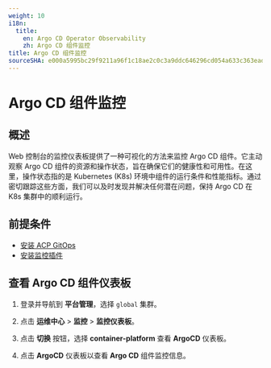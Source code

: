 ```yaml
---
weight: 10
i18n:
  title:
    en: Argo CD Operator Observability
    zh: Argo CD 组件监控
title: Argo CD 组件监控
sourceSHA: e000a5995bc29f9211a96f1c18ae2c0c3a9ddc646296cd054a633c363eadc7e3
---
```


# Argo CD 组件监控

## 概述

Web 控制台的监控仪表板提供了一种可视化的方法来监控 Argo CD 组件。它主动观察 Argo CD 组件的资源和操作状态，旨在确保它们的健康性和可用性。在这里，操作状态指的是 Kubernetes (K8s) 环境中组件的运行条件和性能指标。通过密切跟踪这些方面，我们可以及时发现并解决任何潜在问题，保持 Argo CD 在 K8s 集群中的顺利运行。

## 前提条件

- [安装 ACP GitOps](/gitops/install_gitops/install_gitops_plugin.mdx)
- [安装监控插件](/observability/monitor/install_monitor.mdx)

## 查看 Argo CD 组件仪表板

1. 登录并导航到 **平台管理**，选择 `global` 集群。

2. 点击 **运维中心** > **监控** > **监控仪表板**。

3. 点击 **切换** 按钮，选择 **container-platform** 查看 **ArgoCD** 仪表板。

4. 点击 **ArgoCD** 仪表板以查看 **Argo CD** 组件监控信息。
